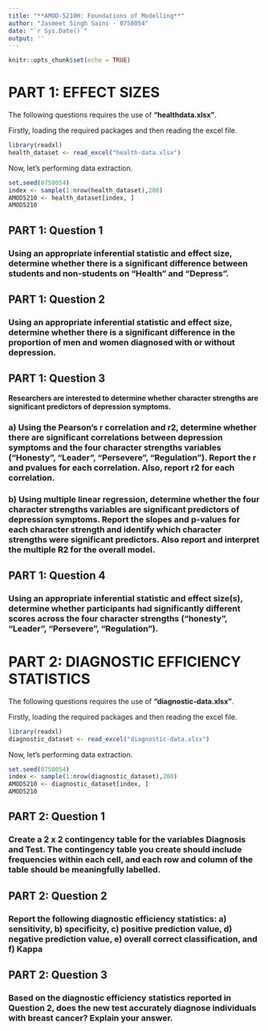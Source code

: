 ```yaml
---
title: "**AMOD-5210H: Foundations of Modelling**"
author: "Jasmeet Singh Saini - 0758054"
date: "`r Sys.Date()`"
output: ''
---
```


```r
knitr::opts_chunk$set(echo = TRUE)
```
# PART 1: EFFECT SIZES

The following questions requires the use of **"healthdata.xlsx"**. 

Firstly, loading the required packages and then reading the excel file.

```r
library(readxl)
health_dataset <- read_excel("health-data.xlsx")
```

Now, let's performing data extraction.

```r
set.seed(0758054)
index <- sample(1:nrow(health_dataset),200)
AMOD5210 <- health_dataset[index, ]
AMOD5210
```

## PART 1: Question 1

### Using an appropriate inferential statistic and effect size, determine whether there is a significant difference between students and non-students on "Health" and "Depress".


## PART 1: Question 2 

### Using an appropriate inferential statistic and effect size, determine whether there is a significant difference in the proportion of men and women diagnosed with or without depression.

## PART 1: Question 3

**Researchers are interested to determine whether character strengths are significant predictors of depression symptoms.**

### a) Using the Pearson’s r correlation and r2, determine whether there are significant correlations between depression symptoms and the four character strengths variables ("Honesty", "Leader", "Persevere", "Regulation"). Report the r and pvalues for each correlation. Also, report r2 for each correlation.


### b) Using multiple linear regression, determine whether the four character strengths variables are significant predictors of depression symptoms. Report the slopes and p-values for each character strength and identify which character strengths were significant predictors. Also report and interpret the multiple R2 for the overall model.


## PART 1: Question 4

### Using an appropriate inferential statistic and effect size(s), determine whether participants had significantly different scores across the four character strengths ("honesty", "Leader", "Persevere", "Regulation"). 

\newpage

# PART 2: DIAGNOSTIC EFFICIENCY STATISTICS


The following questions requires the use of **"diagnostic-data.xlsx"**. 

Firstly, loading the required packages and then reading the excel file.

```r
library(readxl)
diagnostic_dataset <- read_excel("diagnostic-data.xlsx")
```

Now, let's performing data extraction.

```r
set.seed(0758054)
index <- sample(1:nrow(diagnostic_dataset),200)
AMOD5210 <- diagnostic_dataset[index, ]
AMOD5210
```

## PART 2: Question 1

### Create a 2 x 2 contingency table for the variables Diagnosis and Test. The contingency table you create should include frequencies within each cell, and each row and column of the table should be meaningfully labelled.

## PART 2: Question 2

### Report the following diagnostic efficiency statistics: a) sensitivity, b) specificity, c) positive prediction value, d) negative prediction value, e) overall correct classification, and f) Kappa 


## PART 2: Question 3

### Based on the diagnostic efficiency statistics reported in Question 2, does the new test accurately diagnose individuals with breast cancer? Explain your answer.